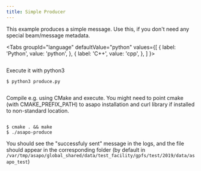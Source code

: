 ```yaml
---
title: Simple Producer
---
```




This example produces a simple message. Use this, if you don't need any special beam/message metadata.

<Tabs
  groupId="language"
  defaultValue="python"
  values={[
    { label: 'Python', value: 'python', },
    { label: 'C++', value: 'cpp', },
  ]
}>
<TabItem value="python">

```python content="./examples/python/produce.py"
```

Execute it with python3

```shell
$ python3 produce.py
```

</TabItem>

<TabItem value="cpp">

```cpp content="./examples/cpp/produce.cpp"
```

Compile e.g. using CMake and execute. You might need to point cmake (with CMAKE_PREFIX_PATH) to asapo installation and curl library if installed to non-standard location.

```shell content="./examples/cpp/CMakeLists.txt" snippetTag="#producer"
```

```shell
$ cmake . && make
$ ./asapo-produce
```

</TabItem>
</Tabs>

You should see the "successfuly sent" message in the logs, and the file should appear in the corresponding folder (by default in ```/var/tmp/asapo/global_shared/data/test_facility/gpfs/test/2019/data/asapo_test```)
